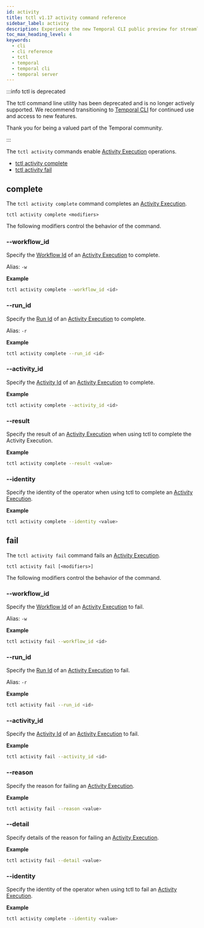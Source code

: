 ```yaml
---
id: activity
title: tctl v1.17 activity command reference
sidebar_label: activity
description: Experience the new Temporal CLI public preview for streamlined Workflow and Activity management. Utilize tctl commands like `complete` and `fail` with various modifiers for precise control.
toc_max_heading_level: 4
keywords:
  - cli
  - cli reference
  - tctl
  - temporal
  - temporal cli
  - temporal server
---
```


:::info tctl is deprecated

The tctl command line utility has been deprecated and is no longer actively supported.
We recommend transitioning to [Temporal CLI](/cli) for continued use and access to new features.

Thank you for being a valued part of the Temporal community.

:::

The `tctl activity` commands enable [Activity Execution](/activity-execution) operations.

- [tctl activity complete](#complete)
- [tctl activity fail](#fail)

## complete

The `tctl activity complete` command completes an [Activity Execution](/activity-execution).

`tctl activity complete <modifiers>`

The following modifiers control the behavior of the command.

### --workflow_id

Specify the [Workflow Id](/workflows#workflow-id) of an [Activity Execution](/activity-execution) to complete.

Alias: `-w`

**Example**

```bash
tctl activity complete --workflow_id <id>
```

### --run_id

Specify the [Run Id](/workflows#run-id) of an [Activity Execution](/activity-execution) to complete.

Alias: `-r`

**Example**

```bash
tctl activity complete --run_id <id>
```

### --activity_id

Specify the [Activity Id](/activity-execution#activity-id) of an [Activity Execution](/activity-execution) to complete.

**Example**

```bash
tctl activity complete --activity_id <id>
```

### --result

Specify the result of an [Activity Execution](/activity-execution) when using tctl to complete the Activity Execution.

**Example**

```bash
tctl activity complete --result <value>
```

### --identity

Specify the identity of the operator when using tctl to complete an [Activity Execution](/activity-execution).

**Example**

```bash
tctl activity complete --identity <value>
```

## fail

The `tctl activity fail` command fails an [Activity Execution](/activity-execution).

`tctl activity fail [<modifiers>]`

The following modifiers control the behavior of the command.

### --workflow_id

Specify the [Workflow Id](/workflows#workflow-id) of an [Activity Execution](/activity-execution) to fail.

Alias: `-w`

**Example**

```bash
tctl activity fail --workflow_id <id>
```

### --run_id

Specify the [Run Id](/workflows#run-id) of an [Activity Execution](/activity-execution) to fail.

Alias: `-r`

**Example**

```bash
tctl activity fail --run_id <id>
```

### --activity_id

Specify the [Activity Id](/activity-execution#activity-id) of an [Activity Execution](/activity-execution) to fail.

**Example**

```bash
tctl activity fail --activity_id <id>
```

### --reason

Specify the reason for failing an [Activity Execution](/activity-execution).

**Example**

```bash
tctl activity fail --reason <value>
```

### --detail

Specify details of the reason for failing an [Activity Execution](/activity-execution).

**Example**

```bash
tctl activity fail --detail <value>
```

### --identity

Specify the identity of the operator when using tctl to fail an [Activity Execution](/activity-execution).

**Example**

```bash
tctl activity complete --identity <value>
```
